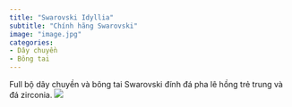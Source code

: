 ```yaml
---
title: "Swarovski Idyllia"
subtitle: "Chính hãng Swarovski"
image: "image.jpg"
categories:
- Dây chuyền
- Bông tai
---
```


Full bộ dây chuyền và bông tai Swarovski đính đá pha lê hồng trẻ trung và đá zirconia.
![](image.jpg)